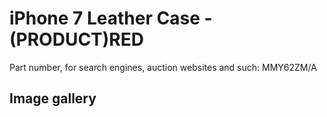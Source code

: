 
# iPhone 7 Leather Case - (PRODUCT)RED

Part number, for search engines, auction websites and such: MMY62ZM/A

## Image gallery

<div style={{ width: '100%', maxWidth: '768px' }}>
<GalleryComponent
    images={[
      {
        original: "/everysource/MMY62.webp",
        thumbnail: "/everypreview/MMY62.webp",
      },
      {
        original: "/everysource/MMY62_AV1_GOLD.webp",
        thumbnail: "/everypreview/MMY62_AV1_GOLD.webp",
      },
      {
        original: "/everysource/MMY62_AV1_JET_BLACK.webp",
        thumbnail: "/everypreview/MMY62_AV1_JET_BLACK.webp",
      },
      {
        original: "/everysource/MMY62_AV1_RED.webp",
        thumbnail: "/everypreview/MMY62_AV1_RED.webp",
      },
      {
        original: "/everysource/MMY62_AV1_SILVER.webp",
        thumbnail: "/everypreview/MMY62_AV1_SILVER.webp",
      },
      {
        original: "/everysource/MMY62_AV2.webp",
        thumbnail: "/everypreview/MMY62_AV2.webp",
      }
    ]}
  />
</div>